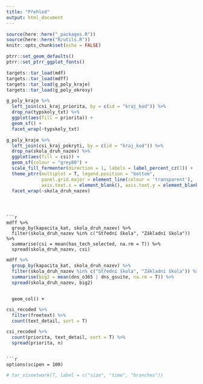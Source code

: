 ```yaml
---
title: "Přehled"
output: html_document
---
```


```r
source(here::here("_packages.R"))
source(here::here("R/utils.R"))
knitr::opts_chunk$set(echo = FALSE)

ptrr::set_geom_defaults()
ptrr::set_ptrr_ggplot_fonts()

targets::tar_load(mdf)
targets::tar_load(mdff)
targets::tar_load(g_poly_kraje)
targets::tar_load(g_poly_okresy)
```


```r
g_poly_kraje %>% 
  left_join(csi_kraj_priorita, by = c(id = "kraj_kod")) %>% 
  drop_na(typskoly_txt) %>% 
  ggplot(aes(fill = priorita)) +
  geom_sf() +
  facet_wrap(~typskoly_txt)
```

```r
g_poly_kraje %>% 
  left_join(csi_kraj_pokryti, by = c(id = "kraj_kod")) %>% 
  drop_na(skola_druh_nazev) %>% 
  ggplot(aes(fill = csi)) +
  geom_sf(colour = "grey80") + 
  scale_fill_fermenter(direction = 1, labels = label_percent_cz(1)) +
  theme_ptrr(multiplot = T, legend.position = "bottom",
             panel.grid.major = element_line(colour = 'transparent'),
             axis.text.x = element_blank(), axis.text.y = element_blank()) +
  facet_wrap(~skola_druh_nazev)
```

```



```r
mdff %>% 
  group_by(kapacita_kat, skola_druh_nazev) %>% 
  filter(skola_druh_nazev %in% c("Střední škola", "Základní škola")) %>% 
  summarise(csi = mean(has_tech_selected, na.rm = T)) %>% 
  spread(skola_druh_nazev, csi)
```
```r
mdff %>% 
  group_by(kapacita_kat, skola_druh_nazev) %>% 
  filter(skola_druh_nazev %in% c("Střední škola", "Základní škola")) %>% 
  summarise(big2 = mean(dns_o365 | dns_gsuite, na.rm = T)) %>% 
  spread(skola_druh_nazev, big2)
```


```

  geom_col() +
```


```r
csi_recoded %>%
  filter(freetext) %>% 
  count(text_detail, sort = T)
```


```r
csi_recoded %>%
  count(priorita, text_detail, sort = T) %>% 
  spread(priorita, n)
```



```

```r
options(scipen = 100)
```



```r
# tar_visnetwork(T, label = c("size", "time", "branches"))
```

